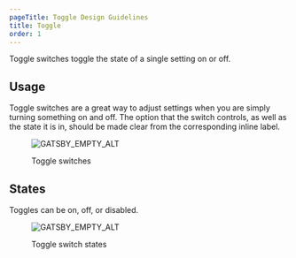 ```yaml
---
pageTitle: Toggle Design Guidelines
title: Toggle
order: 1
---
```



<PageContent componentName="toggle" type="design">

<LeadParagraph>Toggle switches toggle the state of a single setting on or off.</LeadParagraph>

## Usage

Toggle switches are a great way to adjust settings when you are simply turning something on and off. The option that the switch controls, as well as the state it is in, should be made clear from the corresponding inline label.

<figure>
  <div class="image-container">
    <img
      src="../../images/selection-controls/Toggle-switch-example.png"
      alt="GATSBY_EMPTY_ALT"
    />
  </div>
  <figcaption>
    <p>Toggle switches</p>
  </figcaption>
</figure>

## States

Toggles can be on, off, or disabled.

<figure>
  <div class="image-container">
    <img
      src="../../images/selection-controls/Toggle-switch-states.png"
      alt="GATSBY_EMPTY_ALT"
    />
  </div>
  <figcaption>
    <p>Toggle switch states</p>
  </figcaption>
</figure>

</PageContent>
